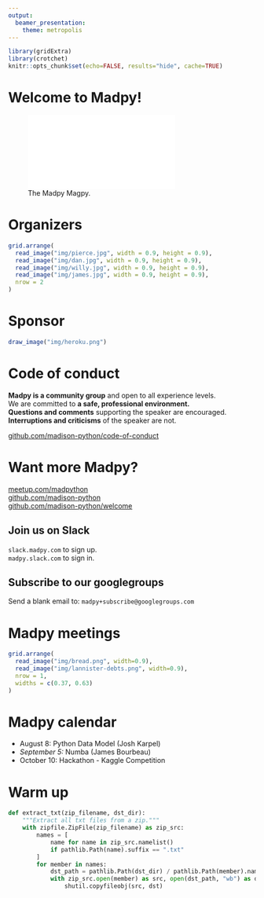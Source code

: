 ```yaml
---
output:
  beamer_presentation:
    theme: metropolis
---
```

```r
library(gridExtra)
library(crotchet)
knitr::opts_chunk$set(echo=FALSE, results="hide", cache=TRUE)
```

# Welcome to Madpy!

![The Madpy Magpy.](img/madpy-logo.pdf)

# Organizers

```r
grid.arrange(
  read_image("img/pierce.jpg", width = 0.9, height = 0.9),
  read_image("img/dan.jpg", width = 0.9, height = 0.9),
  read_image("img/willy.jpg", width = 0.9, height = 0.9),
  read_image("img/james.jpg", width = 0.9, height = 0.9),
  nrow = 2
)
```

# Sponsor

```r
draw_image("img/heroku.png")
```

# Code of conduct

**Madpy is a community group** and open to all experience levels.  
We are committed to **a safe, professional environment.**  
**Questions and comments** supporting the speaker are encouraged.  
**Interruptions and criticisms** of the speaker are not.

[github.com/madison-python/code-of-conduct](https://github.com/madison-python/code-of-conduct)

# Want more Madpy?

[meetup.com/madpython](https://www.meetup.com/madpython/)  
[github.com/madison-python](https://github.com/madison-python)  
[github.com/madison-python/welcome](https://github.com/madison-python/welcome)

\bigskip

## Join us on Slack

\bigskip

`slack.madpy.com` to sign up.  
`madpy.slack.com` to sign in.

\bigskip

## Subscribe to our googlegroups

\bigskip

Send a blank email to: `madpy+subscribe@googlegroups.com`

# Madpy meetings

```r
grid.arrange(
  read_image("img/bread.png", width=0.9),
  read_image("img/lannister-debts.png", width=0.9),
  nrow = 1,
  widths = c(0.37, 0.63)
)
```

# Madpy calendar

- August 8: Python Data Model (Josh Karpel)
- _September 5:_ Numba (James Bourbeau)
- October 10: Hackathon - Kaggle Competition

# Warm up

\scriptsize

```python
def extract_txt(zip_filename, dst_dir):
    """Extract all txt files from a zip."""
    with zipfile.ZipFile(zip_filename) as zip_src:
        names = [
            name for name in zip_src.namelist()
            if pathlib.Path(name).suffix == ".txt"
        ]
        for member in names:
            dst_path = pathlib.Path(dst_dir) / pathlib.Path(member).name
            with zip_src.open(member) as src, open(dst_path, "wb") as dst:
                shutil.copyfileobj(src, dst)
```